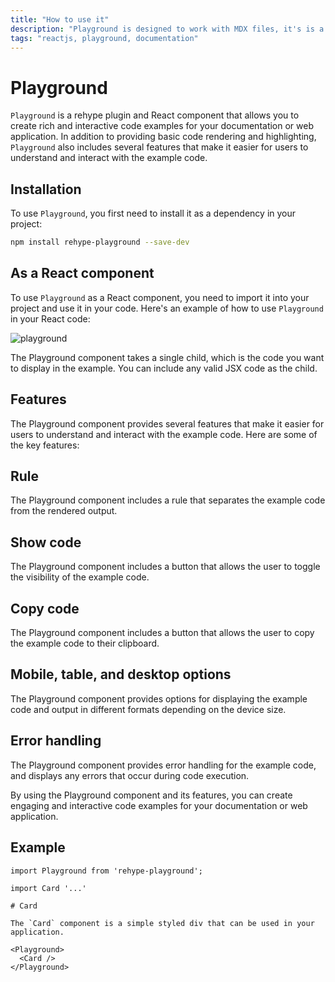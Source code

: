 ```yaml
---
title: "How to use it"
description: "Playground is designed to work with MDX files, it's is a playground for ReactJs components."
tags: "reactjs, playground, documentation"
---
```




# Playground

`Playground` is a rehype plugin and React component that allows you to create rich and interactive code examples for your documentation or web application. In addition to providing basic code rendering and highlighting, `Playground` also includes several features that make it easier for users to understand and interact with the example code.

## Installation

To use `Playground`, you first need to install it as a dependency in your project:

```bash
npm install rehype-playground --save-dev
```

## As a React component

To use `Playground` as a React component, you need to import it into your project and use it in your code. Here's an example of how to use `Playground` in your React code:

![playground](/images/play-dark.png)

The Playground component takes a single child, which is the code you want to display in the example. You can include any valid JSX code as the child.

## Features

The Playground component provides several features that make it easier for users to understand and interact with the example code. Here are some of the key features:

## Rule

The Playground component includes a rule that separates the example code from the rendered output.

## Show code

The Playground component includes a button that allows the user to toggle the visibility of the example code.

## Copy code

The Playground component includes a button that allows the user to copy the example code to their clipboard.

## Mobile, table, and desktop options

The Playground component provides options for displaying the example code and output in different formats depending on the device size.

## Error handling

The Playground component provides error handling for the example code, and displays any errors that occur during code execution.

By using the Playground component and its features, you can create engaging and interactive code examples for your documentation or web application.

## Example

```mdx
import Playground from 'rehype-playground';

import Card '...'

# Card

The `Card` component is a simple styled div that can be used in your application.

<Playground>
  <Card />
</Playground>
```

<Playground>
  <Card />
</Playground>
